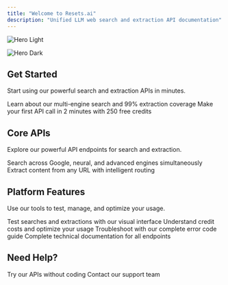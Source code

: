 ```yaml
---
title: "Welcome to Resets.ai"
description: "Unified LLM web search and extraction API documentation"
---
```


<img
  className="block dark:hidden"
  src="/images/hero-light.png"
  alt="Hero Light"
/>

<img
  className="hidden dark:block"
  src="/images/hero-dark.png"
  alt="Hero Dark"
/>

## Get Started

Start using our powerful search and extraction APIs in minutes.

<CardGroup cols={2}>
  <Card title="Introduction" icon="rocket" href="/introduction">
    Learn about our multi-engine search and 99% extraction coverage
  </Card>
  <Card title="Quick Start" icon="bolt" href="/quickstart">
    Make your first API call in 2 minutes with 250 free credits
  </Card>
</CardGroup>

## Core APIs

Explore our powerful API endpoints for search and extraction.

<CardGroup cols={2}>
  <Card title="Search API" icon="magnifying-glass" href="/search">
    Search across Google, neural, and advanced engines simultaneously
  </Card>
  <Card title="Extract API" icon="globe" href="/extract">
    Extract content from any URL with intelligent routing
  </Card>
</CardGroup>

## Platform Features

Use our tools to test, manage, and optimize your usage.

<CardGroup cols={2}>
  <Card title="Playground" icon="play" href="/playground">
    Test searches and extractions with our visual interface
  </Card>
  <Card title="Credits & Pricing" icon="coins" href="/credits">
    Understand credit costs and optimize your usage
  </Card>
  <Card title="Error Reference" icon="triangle-exclamation" href="/errors">
    Troubleshoot with our complete error code guide
  </Card>
  <Card title="API Reference" icon="code" href="/api-reference">
    Complete technical documentation for all endpoints
  </Card>
</CardGroup>

## Need Help?

<CardGroup cols={3}>
  <Card title="API Playground" icon="terminal" href="https://resets.ai">
    Try our APIs without coding
  </Card>
  <Card title="Support" icon="envelope" href="mailto:hello@resets.ai">
    Contact our support team
  </Card>
</CardGroup>